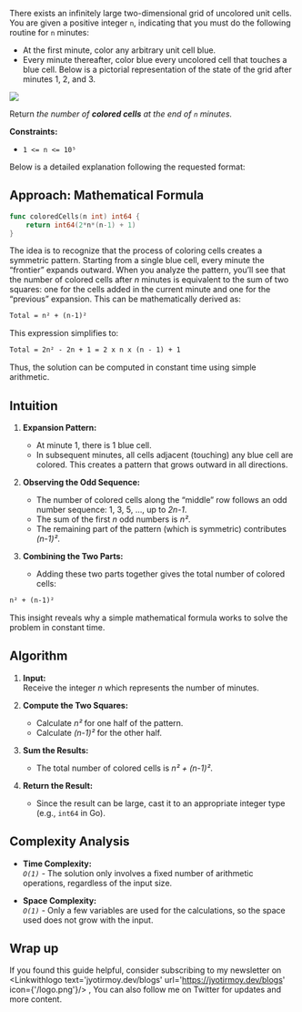 

There exists an infinitely large two-dimensional grid of uncolored unit cells. You are given a positive integer `n`, indicating that you must do the following routine for `n` minutes:

- At the first minute, color any arbitrary unit cell blue.
- Every minute thereafter, color blue every uncolored cell that touches a blue cell.
Below is a pictorial representation of the state of the grid after minutes 1, 2, and 3.

![](https://assets.leetcode.com/uploads/2023/01/10/example-copy-2.png)

Return *the number of **colored cells** at the end of `n` minutes.*

**Constraints:**

- `1 <= n <= 10⁵`

Below is a detailed explanation following the requested format:

## Approach: Mathematical Formula

```go
func coloredCells(n int) int64 {
    return int64(2*n*(n-1) + 1)
}
```

<Complex t='1' s='1'/>

The idea is to recognize that the process of coloring cells creates a symmetric pattern. Starting from a single blue cell, every minute the “frontier” expands outward. When you analyze the pattern, you’ll see that the number of colored cells after *n* minutes is equivalent to the sum of two squares: one for the cells added in the current minute and one for the “previous” expansion. This can be mathematically derived as:

```txt
Total = n² + (n-1)²
```

This expression simplifies to:

```txt
Total = 2n² - 2n + 1 = 2 x n x (n - 1) + 1
```

Thus, the solution can be computed in constant time using simple arithmetic.

## Intuition

1. **Expansion Pattern:**  
   - At minute 1, there is 1 blue cell.
   - In subsequent minutes, all cells adjacent (touching) any blue cell are colored. This creates a pattern that grows outward in all directions.

2. **Observing the Odd Sequence:**  
   - The number of colored cells along the “middle” row follows an odd number sequence: 1, 3, 5, …, up to *2n-1*.
   - The sum of the first *n* odd numbers is *n²*.
   - The remaining part of the pattern (which is symmetric) contributes *(n-1)²*.

3. **Combining the Two Parts:**
   - Adding these two parts together gives the total number of colored cells:
     
```txt
n² + (n-1)²
```

This insight reveals why a simple mathematical formula works to solve the problem in constant time.


## Algorithm

1. **Input:**  
   Receive the integer *n* which represents the number of minutes.

2. **Compute the Two Squares:**  
   - Calculate *n²* for one half of the pattern.
   - Calculate *(n-1)²* for the other half.

3. **Sum the Results:**  
   - The total number of colored cells is *n² + (n-1)²*.

4. **Return the Result:**  
   - Since the result can be large, cast it to an appropriate integer type (e.g., `int64` in Go).


## Complexity Analysis

- **Time Complexity:**  
  *`O(1)`* - The solution only involves a fixed number of arithmetic operations, regardless of the input size.

- **Space Complexity:**  
  *`O(1)`* - Only a few variables are used for the calculations, so the space used does not grow with the input.


## Wrap up

If you found this guide helpful, consider subscribing to my newsletter on <Linkwithlogo text='jyotirmoy.dev/blogs' url='https://jyotirmoy.dev/blogs' icon={'/logo.png'}/> ,  You can also follow me on Twitter <Linkwithlogo text='jyotirmoydotdev' url='https://x.com/jyotirmoydotdev' icon={{icon:FaXTwitter}}/> for updates and more content.